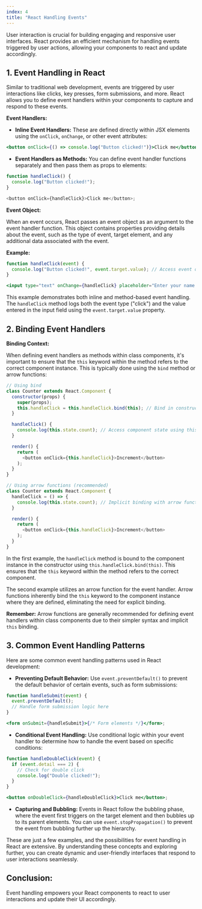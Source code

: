 ```yaml
---
index: 4
title: "React Handling Events"
---
```


User interaction is crucial for building engaging and responsive user interfaces. React provides an efficient mechanism for handling events triggered by user actions, allowing your components to react and update accordingly.

## 1. Event Handling in React

Similar to traditional web development, events are triggered by user interactions like clicks, key presses, form submissions, and more. React allows you to define event handlers within your components to capture and respond to these events.

**Event Handlers:**

- **Inline Event Handlers:** These are defined directly within JSX elements using the `onClick`, `onChange`, or other event attributes:

```jsx
<button onClick={() => console.log("Button clicked!")}>Click me</button>
```

- **Event Handlers as Methods:** You can define event handler functions separately and then pass them as props to elements:

```javascript
function handleClick() {
  console.log("Button clicked!");
}

<button onClick={handleClick}>Click me</button>;
```

**Event Object:**

When an event occurs, React passes an event object as an argument to the event handler function. This object contains properties providing details about the event, such as the type of event, target element, and any additional data associated with the event.

**Example:**

```jsx
function handleClick(event) {
  console.log("Button clicked!", event.target.value); // Access event object properties
}

<input type="text" onChange={handleClick} placeholder="Enter your name..." />;
```

This example demonstrates both inline and method-based event handling. The `handleClick` method logs both the event type ("click") and the value entered in the input field using the `event.target.value` property.

## 2. Binding Event Handlers

**Binding Context:**

When defining event handlers as methods within class components, it's important to ensure that the `this` keyword within the method refers to the correct component instance. This is typically done using the `bind` method or arrow functions:

```javascript
// Using bind
class Counter extends React.Component {
  constructor(props) {
    super(props);
    this.handleClick = this.handleClick.bind(this); // Bind in constructor
  }

  handleClick() {
    console.log(this.state.count); // Access component state using this
  }

  render() {
    return (
      <button onClick={this.handleClick}>Increment</button>
    );
  }
}

// Using arrow functions (recommended)
class Counter extends React.Component {
  handleClick = () => {
    console.log(this.state.count); // Implicit binding with arrow function
  }

  render() {
    return (
      <button onClick={this.handleClick}>Increment</button>
    );
  }
}
```

In the first example, the `handleClick` method is bound to the component instance in the constructor using `this.handleClick.bind(this)`. This ensures that the `this` keyword within the method refers to the correct component.

The second example utilizes an arrow function for the event handler. Arrow functions inherently bind the `this` keyword to the component instance where they are defined, eliminating the need for explicit binding.

**Remember:** Arrow functions are generally recommended for defining event handlers within class components due to their simpler syntax and implicit `this` binding.

## 3. Common Event Handling Patterns

Here are some common event handling patterns used in React development:

- **Preventing Default Behavior:** Use `event.preventDefault()` to prevent the default behavior of certain events, such as form submissions:

```jsx
function handleSubmit(event) {
  event.preventDefault();
  // Handle form submission logic here
}

<form onSubmit={handleSubmit}>{/* Form elements */}</form>;
```

- **Conditional Event Handling:** Use conditional logic within your event handler to determine how to handle the event based on specific conditions:

```jsx
function handleDoubleClick(event) {
  if (event.detail === 2) {
    // Check for double click
    console.log("Double clicked!");
  }
}

<button onDoubleClick={handleDoubleClick}>Click me</button>;
```

- **Capturing and Bubbling:** Events in React follow the bubbling phase, where the event first triggers on the target element and then bubbles up to its parent elements. You can use `event.stopPropagation()` to prevent the event from bubbling further up the hierarchy.

These are just a few examples, and the possibilities for event handling in React are extensive. By understanding these concepts and exploring further, you can create dynamic and user-friendly interfaces that respond to user interactions seamlessly.

## Conclusion:

Event handling empowers your React components to react to user interactions and update their UI accordingly.

